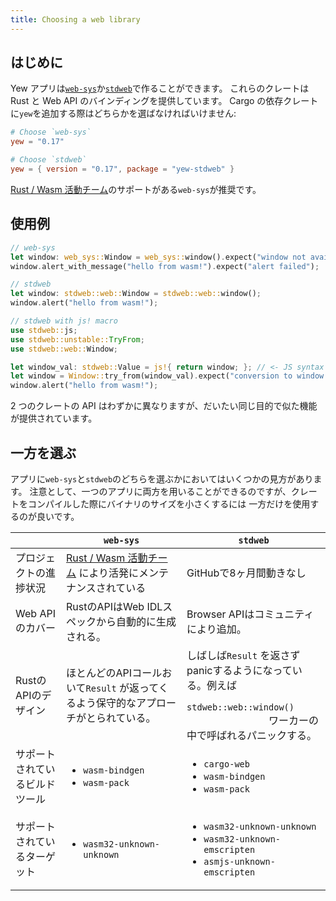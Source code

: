 ```yaml
---
title: Choosing a web library
---
```


## はじめに

Yew アプリは[`web-sys`](https://docs.rs/web-sys)か[`stdweb`](https://docs.rs/stdweb)で作ることができます。
これらのクレートは Rust と Web API のバインディングを提供しています。
Cargo の依存クレートに`yew`を追加する際はどちらかを選ばなければいけません:

```toml
# Choose `web-sys`
yew = "0.17"

# Choose `stdweb`
yew = { version = "0.17", package = "yew-stdweb" }
```

[Rust / Wasm 活動チーム](https://rustwasm.github.io/)のサポートがある`web-sys`が推奨です。

## 使用例

```rust
// web-sys
let window: web_sys::Window = web_sys::window().expect("window not available");
window.alert_with_message("hello from wasm!").expect("alert failed");

// stdweb
let window: stdweb::web::Window = stdweb::web::window();
window.alert("hello from wasm!");

// stdweb with js! macro
use stdweb::js;
use stdweb::unstable::TryFrom;
use stdweb::web::Window;

let window_val: stdweb::Value = js!{ return window; }; // <- JS syntax inside!
let window = Window::try_from(window_val).expect("conversion to window failed");
window.alert("hello from wasm!");
```

2 つのクレートの API はわずかに異なりますが、だいたい同じ目的で似た機能が提供されています。

## 一方を選ぶ

アプリに`web-sys`と`stdweb`のどちらを選ぶかにおいてはいくつかの見方があります。
注意として、一つのアプリに両方を用いることができるのですが、クレートをコンパイルした際にバイナリのサイズを小さくするには
一方だけを使用するのが良いです。

<table>
    <thead>
        <tr>
            <th style={{ textAlign: 'left' }}></th>
            <th style={{ textAlign: 'left' }}>
                <code>web-sys</code>
            </th>
            <th style={{ textAlign: 'left' }}>
                <code>stdweb</code>
            </th>
        </tr>
    </thead>
    <tbody>
        <tr>
            <td style={{ textAlign: 'left' }}>プロジェクトの進捗状況</td>
            <td style={{ textAlign: 'left' }}>
                <a href="https://rustwasm.github.io/">Rust / Wasm 活動チーム</a>
                により活発にメンテナンスされている
            </td>
            <td style={{ textAlign: 'left' }}>GitHubで8ヶ月間動きなし</td>
        </tr>
        <tr>
            <td style={{ textAlign: 'left' }}>Web API のカバー</td>
            <td style={{ textAlign: 'left' }}>
                RustのAPIはWeb IDLスペックから自動的に生成される。
            </td>
            <td style={{ textAlign: 'left' }}>
                Browser APIはコミュニティにより追加。
            </td>
        </tr>
        <tr>
            <td style={{ textAlign: 'left' }}>RustのAPIのデザイン</td>
            <td style={{ textAlign: 'left' }}>
                ほとんどのAPIコールおいて<code>Result</code>
                が返ってくるよう保守的なアプローチがとられている。
            </td>
            <td style={{ textAlign: 'left' }}>
                しばしば<code>Result</code>
                を返さずpanicするようになっている。例えば <code>
                    stdweb::web::window()
                </code>
                ワーカーの中で呼ばれるパニックする。
            </td>
        </tr>
        <tr>
            <td style={{ textAlign: 'left' }}>
                サポートされているビルドツール
            </td>
            <td style={{ textAlign: 'left' }}>
                <p></p>
                <ul>
                    <li>
                        <code>wasm-bindgen</code>
                    </li>
                    <li>
                        <code>wasm-pack</code>
                    </li>
                </ul>
            </td>
            <td style={{ textAlign: 'left' }}>
                <p></p>
                <ul>
                    <li>
                        <code>cargo-web</code>
                    </li>
                    <li>
                        <code>wasm-bindgen</code>
                    </li>
                    <li>
                        <code>wasm-pack</code>
                    </li>
                </ul>
            </td>
        </tr>
        <tr>
            <td style={{ textAlign: 'left' }}>サポートされているターゲット</td>
            <td style={{ textAlign: 'left' }}>
                <ul>
                    <li>
                        <code>wasm32-unknown-unknown</code>
                    </li>
                </ul>
            </td>
            <td style={{ textAlign: 'left' }}>
                <ul>
                    <li>
                        <code>wasm32-unknown-unknown</code>
                    </li>
                    <li>
                        <code>wasm32-unknown-emscripten</code>
                    </li>
                    <li>
                        <code>asmjs-unknown-emscripten</code>
                    </li>
                </ul>
            </td>
        </tr>
    </tbody>
</table>
